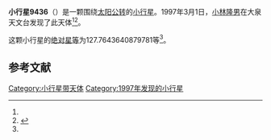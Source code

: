 {{Infobox planet
| bgcolour = #FFFFC0
| name = 9436
| symbol = 
| image = 
| caption = 
| discovery = yes
| discovery_ref = 
| discoverer = [[小林隆男|小林隆男]]
| discovery_site = [[大泉天文台|大泉天文台]] 
| discovered = 1997年3月1日
| designations = yes
| mp_name = 
| named_after = 
| alt_names = 1997 EB/ 1979 SB13 / 1984 YX6 / 1989 AR3
| mp_category = [[主带小行星|主带小行星]]
| orbit_ref = <ref name="a">[http://ssd.jpl.nasa.gov/sbdb.cgi?sstr=9436 9436] {{Wayback|url=http://ssd.jpl.nasa.gov/sbdb.cgi?sstr=9436 |date=20210901023107 }}，小行星數據庫瀏覽器（JPL Small-Body Database Browser）－[[美国国家航空航天局|美国国家航空航天局]]喷气推进实验室</ref>
| epoch = 2456400.5 (2013年4月18日更新)
| aphelion = {{convert|2.812818844411975|AU|km|3|abbr=on|lk=out}}
| perihelion = {{convert|2.082642373261887|AU|km|3|abbr=on}}
| semimajor = {{convert|2.447730608836931|AU|km|3|abbr=on}}
| eccentricity = 0.149153765
| period = 1398.762095 [[日|日]]<br />3.83[[儒略年|儒略年]]
| avg_speed = 
| inclination = 3.599203622314099
| asc_node = 112.8532593507037
| mean_anomaly = 
| arg_peri = 127.7643640879781
| satellites = 
| physical_characteristics = yes
| dimensions = 
| mass = 
| density = 
| surface_grav = 
| escape_velocity = 
| sidereal_day = 
| axial_tilt = 
| pole_ecliptic_lat = 
| pole_ecliptic_lon = 
| albedo = 
| temperatures= 
| temp_name1 = 
| mean_temp_1 = 
| max_temp_1 = 
| temp_name2 = 
| max_temp_2 = 
| spectral_type = 
| abs_magnitude = 127.7643640879781
}}

'''小行星9436'''（{{lang-en|9436}}）是一颗围绕[[太阳|太阳]][[公转|公转]]的[[小行星|小行星]]。1997年3月1日，[[小林隆男|小林隆男]]在大泉天文台发现了此天体<ref name="a" /><ref>{{cite news|title=小行星列表|url=http://cfa-www.harvard.edu/iau/lists/NumberedMPs.txt|accessdate=2013-07-08|newspaper=哈佛大学|archive-date=2008-05-17|archive-url=https://web.archive.org/web/20080517010638/http://cfa-www.harvard.edu/iau/lists/NumberedMPs.txt|dead-url=no}}</ref>。

这颗小行星的[[绝对星等|绝对星等]]为127.7643640879781等<ref name="a" />。

==参考文献==
{{reflist}}
{{Minor Planet Number|[[小行星9435|小行星9435]]|[[小行星9437|小行星9437]]}}

{{小天体}}

[[Category:小行星带天体|Category:小行星带天体]]
[[Category:1997年发现的小行星|Category:1997年发现的小行星]]

{{asteroid-stub}}